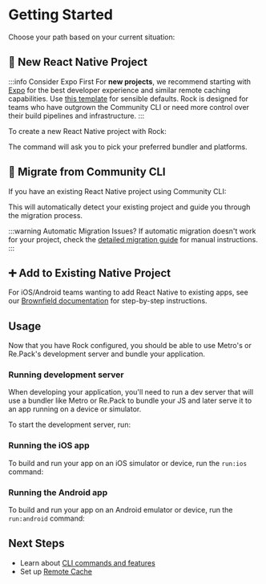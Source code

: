 
# Getting Started

Choose your path based on your current situation:

## 📱 New React Native Project

:::info Consider Expo First
For **new projects**, we recommend starting with [Expo](https://expo.dev) for the best developer experience and similar remote caching capabilities. Use [this template](https://github.com/nkzw-tech/expo-app-template) for sensible defaults. Rock is designed for teams who have outgrown the Community CLI or need more control over their build pipelines and infrastructure.
:::

To create a new React Native project with Rock:

<PackageManagerTabs command="create rock@latest" />

The command will ask you to pick your preferred bundler and platforms.

## 🔄 Migrate from Community CLI

If you have an existing React Native project using Community CLI:

<PackageManagerTabs command="create rock@latest" />

This will automatically detect your existing project and guide you through the migration process.

:::warning Automatic Migration Issues?
If automatic migration doesn't work for your project, check the [detailed migration guide](/docs/cli/migrating-from-community-cli) for manual instructions.
:::

## ➕ Add to Existing Native Project

For iOS/Android teams wanting to add React Native to existing apps, see our [Brownfield documentation](/docs/brownfield) for step-by-step instructions.

## Usage

Now that you have Rock configured, you should be able to use Metro's or Re.Pack's development server and bundle your application.

### Running development server

When developing your application, you'll need to run a dev server that will use a bundler like Metro or Re.Pack to bundle your JS and later serve it to an app running on a device or simulator.

To start the development server, run:

<PackageManagerTabs command="rock start" />

### Running the iOS app

To build and run your app on an iOS simulator or device, run the `run:ios` command:

<PackageManagerTabs command="rock run:ios" />

### Running the Android app

To build and run your app on an Android emulator or device, run the `run:android` command:

<PackageManagerTabs command="rock run:android" />

## Next Steps

- Learn about [CLI commands and features](/docs/cli)
- Set up [Remote Cache](/docs/remote-cache/introduction)
